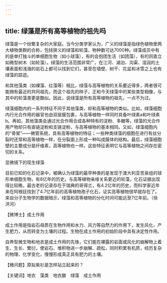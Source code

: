 ```yaml
---
---
---
```

title: 绿藻是所有高等植物的祖先吗
---




绿藻是一个纷繁复杂的大家庭。当今分类学家认为，广义的绿藻是指绿色植物里两大植物类群的合称，包括狭义的绿藻和轮藻，物种数可达7000种。绿藻成员中有的是单打独斗的单细胞生物（如小球藻），有的会抱团生活（如团藻），有的则直立如微型树木（如轮藻）。绿藻的生活范围非常广，在江河、湖泊、沟渠、湿润的土壤表面和浅海的岩石上都可以找到它们，甚至在墙壁、树干、花盆和冰雪之上也有绿藻的踪迹。

和其他藻类（如裸藻、红藻等）相比，绿藻与高等植物的关系要近得多，两者很可能拥有最近的共同祖先，而这个祖先的样子，正和今天绿藻中的某些类型相像，与其中的轮藻类更是酷似。因此，说绿藻是所有高等植物的祖先，一点不为过。

绿藻细胞内的一系列特征不同于其他藻类，却和高等植物的类似。比如，绿藻细胞内行光合作用的器官也由双层膜包裹，与高等植物一样同时具备叶绿素a和叶绿素b。再如，其他藻类会通过光合作用合成各种特有的淀粉、多糖等，绿藻的光合作用产物却只有直链淀粉和支链淀粉，与高等植物的基本相同。又如，绿藻细胞内的“骨架”——微管系统，具有高等植物的特征；一些种类绿藻的细胞在进行有丝分裂时还常和高等植物一样，在分裂面上形成一种叫成膜体的结构。最后，绿藻细胞壁的主要成分是纤维素，高等植物也一样。这些特征表明它与高等植物之间存在密切的关系。

显微镜下的现生绿藻



目前已知的化石记录中，被确认为绿藻的最早种类的是发现于澳大利亚苦泉组的球形单细胞生物，有8亿年的历史。与高等植物亲缘关系更近的轮藻，化石证据出现得比较晚，最古老的记录存在于瑞典的哥得兰，有4.2亿年的历史。而科学家近年来在阿根廷找到了4.7亿年前的高等植物孢子化石，证实高等植物很早就存在了。来自分子生物学的数据暗示，绿藻和高等植物的分化时间可能远至7亿年前。（徐洪河）





【微博士】成土作用

成土作用是指岩石母质在生物作用和水力、风力等自然力的作用下，发生风化，产生肥力，从而转变为土壤的过程。生物在成土作用的初始阶段中具有决定性作用。

自养型微生物和地衣是成土作用的先锋，它们能在裸露的岩面或风化的崩解物上着生、生长、繁衍，使岩石、堆积物进一步崩解、疏松，同时积累有机质，经历复杂的物理、化学变化，慢慢形成真正具有肥力的土壤。

【微问题】原拟紫衫是怎样站立起来的？

【关键词】地衣　藻类　地衣酸　绿藻　成土作用